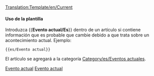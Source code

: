 <noinclude>[[Translation:Template/en/Current]]{{en/-}}</noinclude>{{es/Metaplantilla de avisos| tipo  = información
| imagen= Current event.png | alt = Evento actual
| texto = Este artículo se refiere a un acontecimiento actual. Algunos de sus contenidos pueden no estar actualizados. A este artículo se le debe prestar más atención que de costumbre, mientras el evento siga estando de actualidad.
}}<includeonly>{{{1|[[Category:es/Eventos actuales]]}}}</includeonly><noinclude>

====Uso de la plantilla====
Introduzca <nowiki>{{</nowiki>'''Evento actual/Es'''<nowiki>}}</nowiki>  dentro de un artículo si contiene información que es probable que cambie debido a que trata sobre un acontecimiento actual. Ejemplo:
<pre>{{es/Evento actual}}</pre>
El artículo se agregará a la categoría [[Category/es/Eventos actuales]].

[[Category:es/Plantillas|Evento actual]][[Category:es/Cajas de mensajes|Evento actual]]
</noinclude>